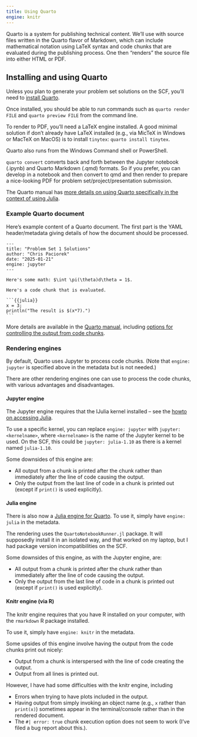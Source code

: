 ```yaml
---
title: Using Quarto
engine: knitr
---
```


Quarto is a system for publishing technical content. We'll use with source files written in the Quarto flavor of Markdown, which can include mathematical notation using LaTeX syntax and code chunks that are evaluated during the publishing process. One then "renders" the source file into either HTML or PDF.

## Installing and using Quarto 

Unless you plan to generate your problem set solutions on the SCF, you'll need to [install Quarto](https://quarto.org/docs/get-started/).

Once installed, you should be able to run commands such as `quarto render FILE` and `quarto preview FILE` from the command line.

To render to PDF, you'll need a LaTeX engine installed. A good minimal solution if don't already have LaTeX installed (e.g., via MicTeX in Windows or MacTeX on MacOS) is to install `tinytex`: `quarto install tinytex`.

Quarto also runs from the Windows Command shell or PowerShell. 

`quarto convert` converts back and forth between the Jupyter notebook (.ipynb) and Quarto Markdown (.qmd) formats. So if you prefer, you can develop in a notebook and then convert to qmd and then render to prepare a nice-looking PDF for problem set/project/presentation submission.

The Quarto manual has [more details on using Quarto specifically in the context of using Julia](https://quarto.org/docs/computations/julia.html).

### Example Quarto document

Here's example content of a Quarto document. The first part is the YAML header/metadata giving details of how the document should be processed.

````verbatim
---
title: "Problem Set 1 Solutions"
author: "Chris Paciorek"
date: "2025-01-21"
engine: jupyter
---

Here's some math: $\int \pi(\theta)d\theta = 1$.

Here's a code chunk that is evaluated.

```{{julia}}
x = 3;
println("The result is $(x*7).")
```
````

More details are available in the [Quarto manual](https://quarto.org/docs/authoring/markdown-basics.html), including [options for controlling the output from code chunks](https://quarto.org/docs/computations/execution-options.html).

### Rendering engines

By default, Quarto uses Jupyter to process code chunks. (Note that `engine: jupyter` is specified above in the metadata but is not needed.)

There are other rendering engines one can use to process the code chunks, with various advantages and disadvantages.

#### Jupyter engine

The Jupyter engine requires that the IJulia kernel installed -- see the [howto on accessing Julia](./accessJulia.html).

To use a specific kernel, you can replace `engine: jupyter` with `jupyter: <kernelname>`, where `<kernelname>` is the name of the Jupyter kernel to be used. On the SCF, this could be `jupyter: julia-1.10` as there is a kernel named `julia-1.10`.

Some downsides of this engine are:

  - All output from a chunk is printed after the chunk rather than immediately after the line of code causing the output.
  - Only the output from the last line of code in a chunk is printed out (except if `print()` is used explicitly). 

#### Julia engine

There is also now a [Julia engine for Quarto](https://quarto.org/docs/computations/julia.html#using-the-julia-engine). To use it, simply have `engine: julia` in the metadata.

The rendering uses the `QuartoNotebookRunner.jl` package. It will supposedly install it in an isolated way, and that worked on my laptop, but I had package version incompatibilities on the SCF.

Some downsides of this engine, as with the Jupyter engine, are:

  - All output from a chunk is printed after the chunk rather than immediately after the line of code causing the output.
  - Only the output from the last line of code in a chunk is printed out (except if `print()` is used explicitly). 

#### Knitr engine (via R)

The knitr engine requires that you have R installed on your computer, with the `rmarkdown` R package installed.

To use it, simply have `engine: knitr` in the metadata.

Some upsides of this engine involve having the output from the code chunks print out nicely:

  - Output from a chunk is interspersed with the line of code creating the output.
  - Output from all lines is printed out.

However, I have had some difficulties with the knitr engine, including

  - Errors when trying to have plots included in the output.
  - Having output from simply invoking an object name (e.g., `x` rather than `print(x)`) sometimes appear in the terminal/console  rather than in the rendered document.
  - The `#| error: true` chunk execution option does not seem to work (I've filed a bug report about this.).



